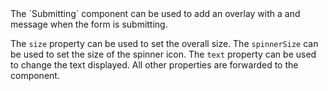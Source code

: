 
<Section code="Submitting">
  The `Submitting` component can be used to add an overlay with a
  <SpinnerLink/> and message when the form is submitting.

  <Example
    Component={Defaults}
    code={DefaultsSrc}
    highlightLines="29"
  />

  The `size` property can be used to set the overall size. The `spinnerSize`
  can be used to set the size of the spinner icon. The `text` property can be
  used to change the text displayed. All other properties are forwarded to the
  <SpinnerLink/> component.

  <Example
    Component={Custom}
    code={CustomSrc}
    highlightLines="29-37"
  />
</Section>
